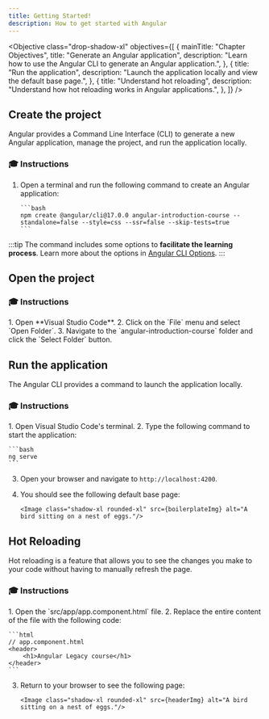 ```yaml
---
title: Getting Started!
description: How to get started with Angular
---
```



<Objective
  class="drop-shadow-xl"
  objectives={[
    {
      mainTitle: "Chapter Objectives",
      title: "Generate an Angular application",
      description:
        "Learn how to use the Angular CLI to generate an Angular application.",
    },
    {
      title: "Run the application",
      description:
        "Launch the application locally and view the default base page.",
    },
    {
      title: "Understand hot reloading",
      description:
        "Understand how hot reloading works in Angular applications.",
    },
  ]}
/>

## Create the project

Angular provides a Command Line Interface (CLI) to generate a new Angular application, manage the project, and run the application locally.

### 🎓 Instructions

<Steps>

1.  Open a terminal and run the following command to create an Angular application:

        ```bash
        npm create @angular/cli@17.0.0 angular-introduction-course --standalone=false --style=css --ssr=false --skip-tests=true
        ```

</Steps>

:::tip
The command includes some options to **facilitate the learning process**.
Learn more about the options in <a href="/legacy-course/going-further#angular-cli-options" target="_blank">Angular CLI Options</a>.
:::

## Open the project

### 🎓 Instructions

<Steps>
  1. Open **Visual Studio Code**. 2. Click on the `File` menu and select `Open
  Folder`. 3. Navigate to the `angular-introduction-course` folder and click the
  `Select Folder` button.
</Steps>

## Run the application

The Angular CLI provides a command to launch the application locally.

### 🎓 Instructions

<Steps>
1. Open Visual Studio Code's terminal.
2. Type the following command to start the application:

    ```bash
    ng serve
    ```

3.  Open your browser and navigate to `http://localhost:4200`.
4.  You should see the following default base page:

        <Image class="shadow-xl rounded-xl" src={boilerplateImg} alt="A bird sitting on a nest of eggs."/>

</Steps>

## Hot Reloading

Hot reloading is a feature that allows you to see the changes you make to your code without having to manually refresh the page.

### 🎓 Instructions

<Steps>
1. Open the `src/app/app.component.html` file.
2. Replace the entire content of the file with the following code:

    ```html
    // app.component.html
    <header>
        <h1>Angular Legacy course</h1>
    </header>
    ```

3.  Return to your browser to see the following page:

        <Image class="shadow-xl rounded-xl" src={headerImg} alt="A bird sitting on a nest of eggs."/>

</Steps>
